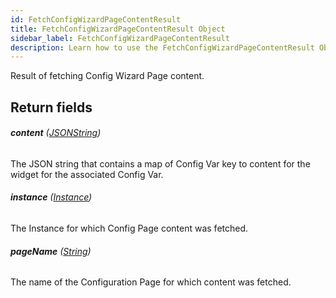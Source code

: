 ```yaml
---
id: FetchConfigWizardPageContentResult
title: FetchConfigWizardPageContentResult Object
sidebar_label: FetchConfigWizardPageContentResult
description: Learn how to use the FetchConfigWizardPageContentResult Object for Builder's API.
---
```


Result of fetching Config Wizard Page content.

## Return fields

###### <b>content</b> ([JSONString](/self-managed/composer/builder/api/schema/scalar/JSONString.mdx))

The JSON string that contains a map of Config Var key to content for the widget for the associated Config Var.

###### <b>instance</b> ([Instance](/self-managed/composer/builder/api/schema/object/Instance.mdx))

The Instance for which Config Page content was fetched.

###### <b>pageName</b> ([String](/self-managed/composer/builder/api/schema/scalar/String.mdx))

The name of the Configuration Page for which content was fetched.
